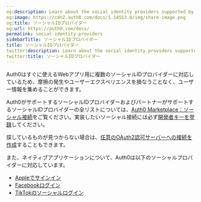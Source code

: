 ```yaml
---
og:description: Learn about the social identity providers supported by Auth0.
og:image: https://cdn2.auth0.com/docs/1.14553.0/img/share-image.png
og:title: ソーシャルIDプロバイダー
og:url: https://auth0.com/docs/
permalink: social-identity-providers
sidebarTitle: ソーシャルIDプロバイダー
title: ソーシャルIDプロバイダー
twitter:description: Learn about the social identity providers supported by Auth0.
twitter:title: ソーシャルIDプロバイダー
---
```


Auth0はすぐに使えるWebアプリ用に複数のソーシャルIDプロバイダーに対応しているため、摩擦の発生やユーザーエクスペリエンスを損なうことなく、ユーザー情報を集めることができます。

Auth0がサポートするソーシャルIDプロバイダーおよびパートナーがサポートするソーシャルIDプロバイダーの全リストについては、[Auth0 Marketplace：ソーシャル接続](https://marketplace.auth0.com/features/social-connections)をご覧ください。実装したいソーシャル接続には必ず[開発者キーを登録](/devkeys)してください。

探しているものが見つからない場合は、[任意のOAuth2認可サーバーへの接続を作成](/oauth2)することもできます。

また、ネイティブアプリケーションについて、Auth0は以下のソーシャルプロバイダーに対応しています。

* [Appleでサインイン](/apple-native)
* [Facebookログイン](/social/facebook-native)
* [TikTokのソーシャルログイン](/tiktok)